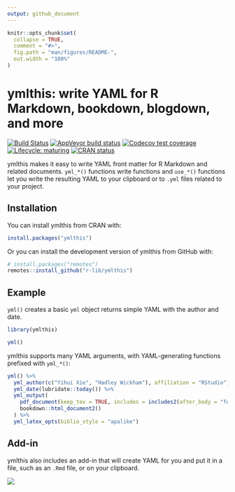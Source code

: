 ```yaml
---
output: github_document
---
```


<!-- README.md is generated from README.Rmd. Please edit that file -->
 
```r
knitr::opts_chunk$set(
  collapse = TRUE,
  comment = "#>",
  fig.path = "man/figures/README-",
  out.width = "100%"
)
```
# ymlthis: write YAML for R Markdown, bookdown, blogdown, and more

<!-- badges: start -->
[![Build Status](https://travis-ci.org/r-lib/ymlthis.svg?branch=master)](https://travis-ci.org/r-lib/ymlthis)
[![AppVeyor build status](https://ci.appveyor.com/api/projects/status/folqefg7g5afi4w1?svg=true)](https://ci.appveyor.com/project/malcolmbarrett/ymlthis/branch/master)
[![Codecov test coverage](https://codecov.io/gh/r-lib/ymlthis/branch/master/graph/badge.svg)](https://codecov.io/gh/r-lib/ymlthis?branch=master)
[![Lifecycle: maturing](https://img.shields.io/badge/lifecycle-maturing-blue.svg)](https://www.tidyverse.org/lifecycle/#maturing)
[![CRAN status](https://www.r-pkg.org/badges/version/ymlthis)](https://cran.r-project.org/package=ymlthis)
<!-- badges: end -->

ymlthis makes it easy to write YAML front matter for R Markdown and related documents. `yml_*()` functions write functions and `use_*()` functions let you write the resulting YAML to your clipboard or to `.yml` files related to your project.

## Installation

You can install ymlthis from CRAN with:

``` r
install.packages("ymlthis")
```

Or you can install the development version of ymlthis from GitHub with:

``` r
# install.packages("remotes")
remotes::install_github("r-lib/ymlthis")
```

## Example

`yml()` creates a basic `yml` object returns simple YAML with the author and date.

```r
library(ymlthis)

yml()
```

ymlthis supports many YAML arguments, with YAML-generating functions prefixed with `yml_*()`:

```r
yml() %>% 
  yml_author(c("Yihui Xie", "Hadley Wickham"), affiliation = "RStudio") %>% 
  yml_date(lubridate::today()) %>% 
  yml_output(
    pdf_document(keep_tex = TRUE, includes = includes2(after_body = "footer.tex")), 
    bookdown::html_document2()
  ) %>% 
  yml_latex_opts(biblio_style = "apalike")
```

## Add-in 

ymlthis also includes an add-in that will create YAML for you and put it in a file, such as an `.Rmd` file, or on your clipboard.

![](https://i.imgur.com/BkzGueG.gif)
